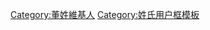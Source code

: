 {{Userbox
  |id=董
  |id-c=#ffff00
  |info=這個用戶姓'''[[董姓|董]]'''。
  |info-c=#fff0ff
  |info-s=10
  |border-c=black
}}

<includeonly>[[Category:董姓維基人]]
</includeonly><noinclude>[[Category:姓氏用户框模板]]</noinclude>